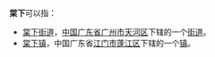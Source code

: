 '''棠下'''可以指：
* [[棠下街道|棠下街道]]，[[中华人民共和国|中国]][[广东省|广东省]][[广州市|广州市]][[天河区|天河区]]下辖的一个[[街道_(行政区划)|街道]]。
* [[棠下镇|棠下镇]]，中国广东省[[江门市|江门市]][[蓬江区|蓬江区]]下辖的一个[[镇|镇]]。
{{disambig|Cat=二字中國地名消歧義}}